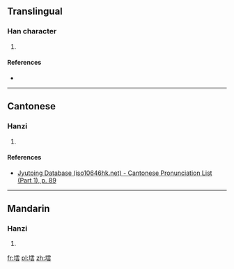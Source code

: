 ==Translingual==

===Han character===
{{Han char|rn=32|rad=土|as=12|sn=15|four=|canj=GMBI|ids=⿰土雲}}

# {{defn|Han|sort=土12}}

====References====
* {{Han ref|kx=0239.241|dkj=05501|dj=0479.170|hdz=10486.160|uh=58B5|ud=22709}}

----

==Cantonese==

===Hanzi===
{{yue-hanzi|jyut=[[taam4]]|y=taam4}}

# {{defn|lang=yue|sort=土12}}

====References====
* [http://www.iso10646hk.net/jp/document/download.jsp Jyutping Database (iso10646hk.net) - Cantonese Pronunciation List (Part 1), p. 89]

----

==Mandarin==

===Hanzi===
{{cmn-hanzi|pin=[[tán]] ([[tan2]])|wg=t'an<sup>2</sup>}}

# {{defn|lang=cmn|sort=土12}}

[[fr:墵]]
[[pl:墵]]
[[zh:墵]]